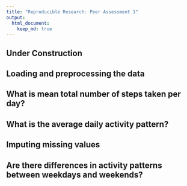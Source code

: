 ```yaml
---
title: "Reproducible Research: Peer Assessment 1"
output: 
  html_document:
    keep_md: true
---
```


## Under Construction



## Loading and preprocessing the data



## What is mean total number of steps taken per day?



## What is the average daily activity pattern?



## Imputing missing values



## Are there differences in activity patterns between weekdays and weekends?
